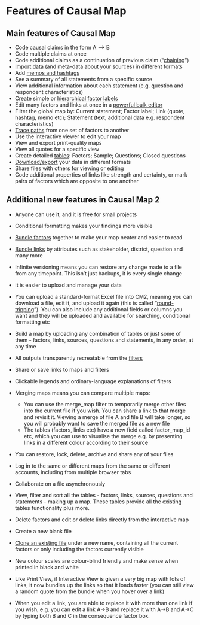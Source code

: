 # Features of Causal Map{#x}

## Main features of Causal Map

- Code causal claims in the form A –> B
- Code multiple claims at once
- Code additional claims as a continuation of previous claim (“[chaining](#xchaining-links)")
- [Import data](#ximport) (and meta-data about your sources) in different formats
- Add [memos and hashtags](#xmemosandhashtags)
- See a summary of all statements from a specific source
- View additional information about each statement (e.g. question and respondent characteristics)
- Create simple or [hierarchical factor labels](#xhierarchical-coding)
- Edit many factors and links at once in a [powerful bulk editor](#factor-editor)
- Filter the global map by: Current statement; Factor label; Link (quote, hashtag, memo etc); Statement (text, additional data e.g. respondent characteristics)
- [Trace paths](#xtrace-paths) from one set of factors to another
- Use the interactive viewer to edit your map
- View and export print-quality maps
- View all quotes for a specific view
- Create detailed [tables](#core-tables): Factors; Sample; Questions; Closed questions
- [Download/export](#xroundtripping) your data in different formats
- Share files with others for viewing or editing
- Code additional properties of links like strength and certainty, or mark pairs of factors which are opposite to one another

## Additional new features in Causal Map 2

- Anyone can use it, and it is free for small projects

- Conditional formatting makes your findings more visible

- [Bundle factors](#xbundlefactors) together to make your map neater and easier to read

- [Bundle links](#bundlelinks) by attributes such as stakeholder, district, question and many more

- Infinite versioning means you can restore any change made to a file from any timepoint. This isn't just backups, it is every single change

- It is easier to upload and manage your data

- You can upload a standard-format Excel file into CM2, meaning you can download a file, edit it, and upload it again (this is called "[round-tripping](#xroundtripping)").  You can also include any additional fields or columns you want and they will be uploaded and available for searching, conditional formatting etc

- Build a map by uploading any combination of tables or just some of them - factors, links, sources, questions and statements, in any order, at any time

- All outputs transparently recreatable from the [filters](#advanced-editor)

- Share or save links to maps and filters

- Clickable legends and ordinary-language explanations of filters

- Merging maps means you can compare multiple maps:

  - You can use the merge_map filter to temporarily merge other files into the current file if you wish. You can share a link to that merge and revisit it. Viewing a merge of file A and file B will take longer, so you will probably want to save the merged file as a new file
  - The tables (factors, links etc) have a new field called factor_map_id etc, which you can use to visualise the merge e.g. by presenting links in a different colour according to their source

- You can restore, lock, delete, archive and share any of your files

- Log in to the same or different maps from the same or different accounts, including from multiple browser tabs

- Collaborate on a file asynchronously

- View, filter and sort all the tables - factors, links, sources, questions and statements - making up a map. These tables provide all the existing tables functionality plus more. 

- Delete factors and edit or delete links directly from the interactive map

- Create a new blank file

- [Clone an existing file](#xown-copy) under a new name, containing all the current factors or only including the factors currently visible

- New colour scales are colour-blind friendly and make sense when printed in black and white

- Like Print View, if Interactive View is given a very big map with lots of links, it now bundles up the links so that it loads faster (you can still view a random quote from the bundle when you hover over a link)

- When you edit a link, you are able to replace it with more than one link if you wish, e.g. you can edit a link A→B and replace it with A→B and A→C by typing both B and C in the consequence factor box. 

  
